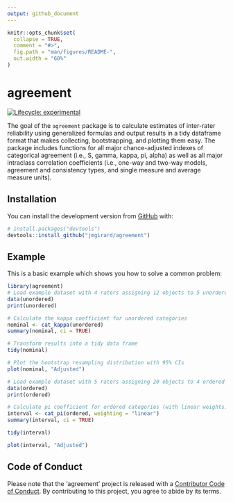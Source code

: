 ```yaml
---
output: github_document
---
```


<!-- README.md is generated from README.Rmd. Please edit that file -->

```r
knitr::opts_chunk$set(
  collapse = TRUE,
  comment = "#>",
  fig.path = "man/figures/README-",
  out.width = "60%"
)
```
# agreement

<!-- badges: start -->
[![Lifecycle: experimental](https://img.shields.io/badge/lifecycle-experimental-orange.svg)](https://www.tidyverse.org/lifecycle/#experimental)
<!-- badges: end -->

The goal of the `agreement` package is to calculate estimates of inter-rater reliability using generalized formulas and output results in a tidy dataframe format that makes collecting, bootstrapping, and plotting them easy. The package includes functions for all major chance-adjusted indexes of categorical agreement (i.e., S, gamma, kappa, pi, alpha) as well as all major intraclass correlation coefficients (i.e., one-way and two-way models, agreement and consistency types, and single measure and average measure units).

## Installation

You can install the development version from [GitHub](https://github.com/) with:

``` r
# install.packages("devtools")
devtools::install_github("jmgirard/agreement")
```
## Example

This is a basic example which shows you how to solve a common problem:

```r
library(agreement)
# Load example dataset with 4 raters assigning 12 objects to 5 unordered categories (and missing values)
data(unordered)
print(unordered)
```

```r
# Calculate the kappa coefficient for unordered categories
nominal <- cat_kappa(unordered)
summary(nominal, ci = TRUE)
```

```r
# Transform results into a tidy data frame
tidy(nominal)
```

```r
# Plot the bootstrap resampling distribution with 95% CIs
plot(nominal, "Adjusted")
```


```r
# Load example dataset with 5 raters assigning 20 objects to 4 ordered categories (and missing values)
data(ordered)
print(ordered)
```

```r
# Calculate pi coefficient for ordered categories (with linear weights)
interval <- cat_pi(ordered, weighting = "linear")
summary(interval, ci = TRUE)
```

```r
tidy(interval)
```

```r
plot(interval, "Adjusted")
```

## Code of Conduct

Please note that the 'agreement' project is released with a
[Contributor Code of Conduct](.github/CODE_OF_CONDUCT.md).
By contributing to this project, you agree to abide by its terms.

